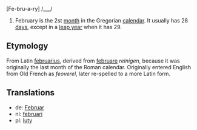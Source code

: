 [Fe-bru-a-ry] /___/

#February is the 2st [[month]] in the Gregorian [[calendar]]. It usually has 28 [[day|days]], except in a [[leap year]] when it has 29.

==Etymology==
From Latin [[februarius]], derived from [[februare]] ''reinigen'', because it was originally the last month of the Roman calendar. Originally entered English from Old French as ''feoverel'', later re-spelled to a more Latin form.

==Translations==
*de: [[Februar]]
*nl: [[februari]]
*pl: [[luty]]